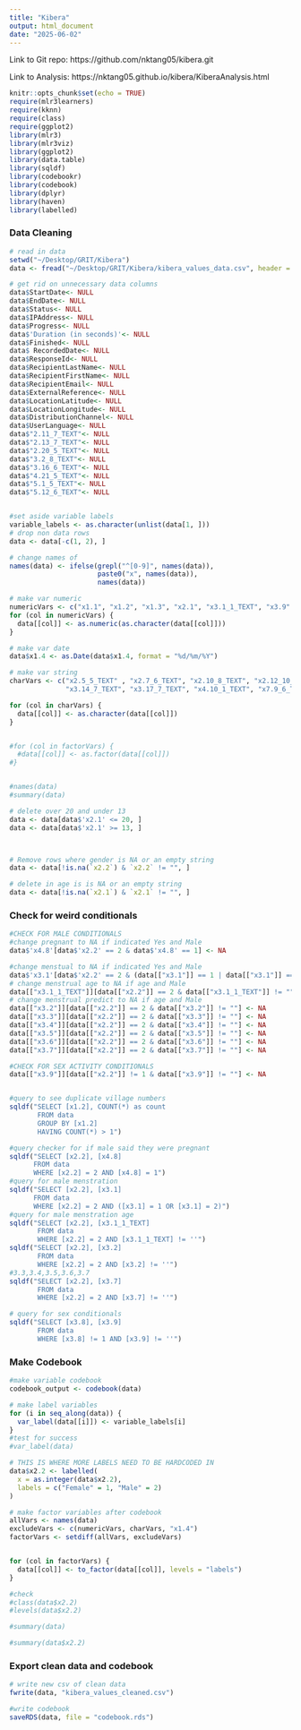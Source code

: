 ```yaml
---
title: "Kibera"
output: html_document
date: "2025-06-02"
---
```


Link to Git repo: https://github.com/nktang05/kibera.git

Link to Analysis: https://nktang05.github.io/kibera/KiberaAnalysis.html


```r
knitr::opts_chunk$set(echo = TRUE)
require(mlr3learners) 
require(kknn)  
require(class)
require(ggplot2)
library(mlr3)
library(mlr3viz)
library(ggplot2)
library(data.table)
library(sqldf)
library(codebookr)
library(codebook)
library(dplyr)
library(haven)
library(labelled)
```



### Data Cleaning

```r
# read in data
setwd("~/Desktop/GRIT/Kibera")
data <- fread("~/Desktop/GRIT/Kibera/kibera_values_data.csv", header = TRUE)

```


```r
# get rid on unnecessary data columns
data$StartDate<- NULL
data$EndDate<- NULL
data$Status<- NULL
data$IPAddress<- NULL
data$Progress<- NULL
data$'Duration (in seconds)'<- NULL
data$Finished<- NULL
data$ RecordedDate<- NULL
data$ResponseId<- NULL
data$RecipientLastName<- NULL
data$RecipientFirstName<- NULL
data$RecipientEmail<- NULL
data$ExternalReference<- NULL
data$LocationLatitude<- NULL
data$LocationLongitude<- NULL
data$DistributionChannel<- NULL
data$UserLanguage<- NULL
data$"2.11_7_TEXT"<- NULL
data$"2.13_7_TEXT"<- NULL
data$"2.20_5_TEXT"<- NULL
data$"3.2_8_TEXT"<- NULL
data$"3.16_6_TEXT"<- NULL
data$"4.21_5_TEXT"<- NULL
data$"5.1_5_TEXT"<- NULL
data$"5.12_6_TEXT"<- NULL


#set aside variable labels
variable_labels <- as.character(unlist(data[1, ]))
# drop non data rows
data <- data[-c(1, 2), ]

# change names of 
names(data) <- ifelse(grepl("^[0-9]", names(data)),
                      paste0("x", names(data)),
                      names(data))

```




```r
# make var numeric
numericVars <- c("x1.1", "x1.2", "x1.3", "x2.1", "x3.1_1_TEXT", "x3.9" )
for (col in numericVars) {
  data[[col]] <- as.numeric(as.character(data[[col]]))
}

# make var date
data$x1.4 <- as.Date(data$x1.4, format = "%d/%m/%Y")

# make var string
charVars <- c("x2.5_5_TEXT" , "x2.7_6_TEXT", "x2.10_8_TEXT", "x2.12_10_TEXT", "x2.14_5_TEXT", "x2.16_7_TEXT", "x2.21_9_TEXT", "x3.3_7_TEXT", "x3.13_8_TEXT", 
              "x3.14_7_TEXT", "x3.17_7_TEXT", "x4.10_1_TEXT", "x7.9_6_TEXT") 

for (col in charVars) {
  data[[col]] <- as.character(data[[col]])
}


#for (col in factorVars) {
  #data[[col]] <- as.factor(data[[col]])
#}


#names(data)
#summary(data)
```


```r


# delete over 20 and under 13
data <- data[data$'x2.1' <= 20, ]
data <- data[data$'x2.1' >= 13, ]



# Remove rows where gender is NA or an empty string
data <- data[!is.na(`x2.2`) & `x2.2` != "", ]

# delete in age is is NA or an empty string
data <- data[!is.na(`x2.1`) & `x2.1` != "", ]


```

### Check for weird conditionals
```r
#CHECK FOR MALE CONDITIONALS
#change pregnant to NA if indicated Yes and Male
data$'x4.8'[data$'x2.2' == 2 & data$'x4.8' == 1] <- NA

#change menstual to NA if indicated Yes and Male
data$'x3.1'[data$'x2.2' == 2 & (data[["x3.1"]] == 1 | data[["x3.1"]] == 2)] <- NA
# change menstrual age to NA if age and Male
data[["x3.1_1_TEXT"]][data[["x2.2"]] == 2 & data[["x3.1_1_TEXT"]] != ""] <- NA
# change menstrual predict to NA if age and Male
data[["x3.2"]][data[["x2.2"]] == 2 & data[["x3.2"]] != ""] <- NA
data[["x3.3"]][data[["x2.2"]] == 2 & data[["x3.3"]] != ""] <- NA
data[["x3.4"]][data[["x2.2"]] == 2 & data[["x3.4"]] != ""] <- NA
data[["x3.5"]][data[["x2.2"]] == 2 & data[["x3.5"]] != ""] <- NA
data[["x3.6"]][data[["x2.2"]] == 2 & data[["x3.6"]] != ""] <- NA
data[["x3.7"]][data[["x2.2"]] == 2 & data[["x3.7"]] != ""] <- NA
```

```r
#CHECK FOR SEX ACTIVITY CONDITIONALS
data[["x3.9"]][data[["x2.2"]] != 1 & data[["x3.9"]] != ""] <- NA



```


```r
#query to see duplicate village numbers
sqldf("SELECT [x1.2], COUNT(*) as count 
       FROM data 
       GROUP BY [x1.2] 
       HAVING COUNT(*) > 1")
```


```r
#query checker for if male said they were pregnant
sqldf("SELECT [x2.2], [x4.8] 
      FROM data 
      WHERE [x2.2] = 2 AND [x4.8] = 1")
#query for male menstration
sqldf("SELECT [x2.2], [x3.1] 
      FROM data 
      WHERE [x2.2] = 2 AND ([x3.1] = 1 OR [x3.1] = 2)")
#query for male menstration age
sqldf("SELECT [x2.2], [x3.1_1_TEXT]
       FROM data 
       WHERE [x2.2] = 2 AND [x3.1_1_TEXT] != ''")
sqldf("SELECT [x2.2], [x3.2]
       FROM data 
       WHERE [x2.2] = 2 AND [x3.2] != ''")
#3.3,3.4,3.5,3.6,3.7
sqldf("SELECT [x2.2], [x3.7]
       FROM data 
       WHERE [x2.2] = 2 AND [x3.7] != ''")


```
```r
# query for sex conditionals
sqldf("SELECT [x3.8], [x3.9]
       FROM data 
       WHERE [x3.8] != 1 AND [x3.9] != ''")

```
### Make Codebook


```r
#make variable codebook
codebook_output <- codebook(data)

# make label variables
for (i in seq_along(data)) {
  var_label(data[[i]]) <- variable_labels[i]
}
#test for success
#var_label(data)
```

```r
# THIS IS WHERE MORE LABELS NEED TO BE HARDCODED IN
data$x2.2 <- labelled(
  x = as.integer(data$x2.2),
  labels = c("Female" = 1, "Male" = 2)
)
```

```r
# make factor variables after codebook
allVars <- names(data)
excludeVars <- c(numericVars, charVars, "x1.4")
factorVars <- setdiff(allVars, excludeVars)


for (col in factorVars) {
  data[[col]] <- to_factor(data[[col]], levels = "labels")
}

#check
#class(data$x2.2)
#levels(data$x2.2) 
```




```r
#summary(data)

#summary(data$x2.2)
```

### Export clean data and codebook
```r
# write new csv of clean data
fwrite(data, "kibera_values_cleaned.csv")

#write codebook
saveRDS(data, file = "codebook.rds")
```

